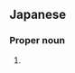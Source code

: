 ==Japanese==
{{ja-kanjitab|らん|はし|k2=ばし|yomi=j|r=y}}

===Proper noun===
{{ja-pos|proper|らんばし|kyu=亂橋}}

# {{surname|lang=ja|sort=らんばし}}